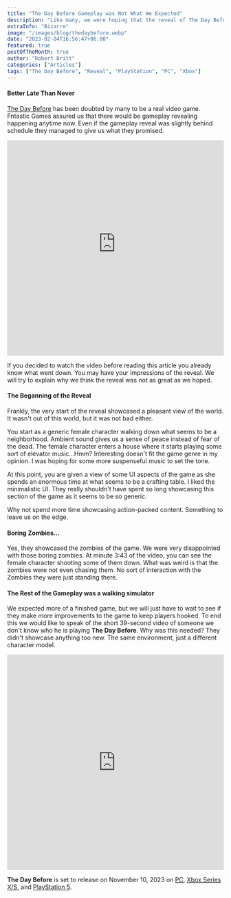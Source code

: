 ```yaml
---
title: "The Day Before Gameplay was Not What We Expected"
description: "Like many, we were hoping that the reveal of The Day Before Gameplay would have shown us something new. It failed to do."
extraInfo: "Bizarre"
image: "/images/blog/thedaybefore.webp"
date: "2023-02-04T16:56:47+06:00"
featured: true
postOfTheMonth: true
author: "Robert Britt"
categories: ["Articles"]
tags: ["The Day Before", "Reveal", "PlayStation", "PC", "Xbox"]
---
```


#### Better Late Than Never

[The Day Before](https://www.fntastic.com/) has been doubted by many to be a real video game. Fntastic Games assured us that there would be gameplay revealing happening anytime now. Even if the gameplay reveal was slightly behind schedule they managed to give us what they promised.

<iframe
	width='100%'
	height='500'
	src='https://www.youtube-nocookie.com/embed/-KgrIGUhoZA'
	title='YouTube video player'
	frameborder='0'
	allow='accelerometer; autoplay; clipboard-write; encrypted-media; gyroscope; picture-in-picture; web-share'
	allowfullscreen
></iframe>

If you decided to watch the video before reading this article you already know what went down. You may have your impressions of the reveal. We will try to explain why we think the reveal was not as great as we hoped.

#### The Beganning of the Reveal

Frankly, the very start of the reveal showcased a pleasant view of the world. It wasn't out of this world, but it was not bad either.

You start as a generic female character walking down what seems to be a neighborhood. Ambient sound gives us a sense of peace instead of fear of the dead. The female character enters a house where it starts playing some sort of elevator music...Hmm? Interesting doesn't fit the game genre in my opinion. I was hoping for some more suspenseful music to set the tone.

At this point, you are given a view of some UI aspects of the game as she spends an enormous time at what seems to be a crafting table. I liked the minimalistic UI. They really shouldn't have spent so long showcasing this section of the game as it seems to be so generic.

Why not spend more time showcasing action-packed content. Something to leave us on the edge.

#### Boring Zombies...

Yes, they showcased the zombies of the game. We were very disappointed with those boring zombies. At minute 3:43 of the video, you can see the female character shooting some of them down. What was weird is that the zombies were not even chasing them. No sort of interaction with the Zombies they were just standing there.

#### The Rest of the Gameplay was a walking simulator

We expected more of a finished game, but we will just have to wait to see if they make more improvements to the game to keep players hooked. To end this we would like to speak of the short 39-second video of someone we don't know who he is playing **The Day Before**. Why was this needed? They didn't showcase anything too new. The same environment, just a different character model.

<iframe
	width='100%'
	height='500'
	src='https://www.youtube.com/embed/9CHvJkU5ILg'
	title='YouTube video player'
	frameborder='0'
	allow='accelerometer; autoplay; clipboard-write; encrypted-media; gyroscope; picture-in-picture; web-share'
	allowfullscreen
></iframe>

**The Day Before** is set to release on November 10, 2023 on [PC](https://www.maddgamer.com/tags/pc), [Xbox Series X/S](https://www.maddgamer.com/tags/xbox), and [PlayStation 5](https://www.maddgamer.com/tags/playstation).
